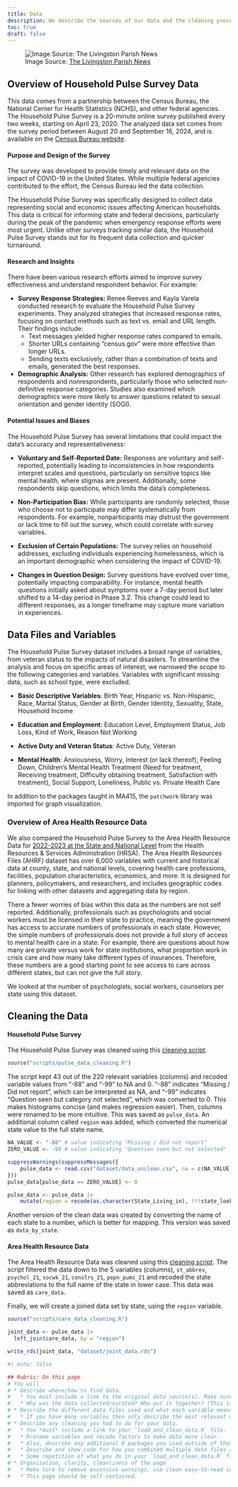 ```yaml
---
title: Data
description: We describe the sources of our data and the cleaning process. The data and information on the data was found through the [US Census](www.census.gov).
toc: true
draft: false
---
```


![Image Source: [The Livingston Parish News](https://www.livingstonparishnews.com/stories/reminder-us-census-bureau-pushing-residents-to-fill-out-their-census-online-over-phone-by,23630)](images/Data_Census_Bureau.png)


## Overview of Household Pulse Survey Data

This data comes from a partnership between the Census Bureau, the National Center for Health Statistics (NCHS), and other federal agencies. The Household Pulse Survey is a 20-minute online survey published every two weeks, starting on April 23, 2020. The analyzed data set comes from the survey period between August 20 and September 16, 2024, and is available on the [Census Bureau website](https://www.census.gov/programs-surveys/household-pulse-survey/data/datasets.html).

#### Purpose and Design of the Survey

The survey was developed to provide timely and relevant data on the impact of COVID-19 in the United States. While multiple federal agencies contributed to the effort, the Census Bureau led the data collection. 

The Household Pulse Survey was specifically designed to collect data representing social and economic issues affecting American households. This data is critical for informing state and federal decisions, particularly during the peak of the pandemic when emergency response efforts were most urgent. Unlike other surveys tracking similar data, the Household Pulse Survey stands out for its frequent data collection and quicker turnaround.

#### Research and Insights

There have been various research efforts aimed to improve survey effectiveness and understand respondent behavior. For example:

- **Survey Response Strategies:** Renee Reeves and Kayla Varela conducted research to evaluate the Household Pulse Survey experiments. They analyzed strategies that increased response rates, focusing on contact methods such as text vs. email and URL length. Their findings include:
    - Text messages yielded higher response rates compared to emails.  
    - Shorter URLs containing "census.gov" were more effective than longer URLs.  
    - Sending texts exclusively, rather than a combination of texts and emails, generated the best responses.
    
- **Demographic Analysis:** Other research has explored demographics of respondents and nonrespondents, particularly those who selected non-definitive response categories. Studies also examined which demographics were more likely to answer questions related to sexual orientation and gender identity (SOGI).

#### Potential Issues and Biases

The Household Pulse Survey has several limitations that could impact the data's accuracy and representativeness:

- **Voluntary and Self-Reported Date:** Responses are voluntary and self-reported, potentially leading to inconsistencies in how respondents interpret scales and questions, particularly on sensitive topics like mental health, where stigmas are present. Additionally, some respondents skip questions, which limits the data's completeness.

- **Non-Participation Bias:** While participants are randomly selected, those who choose not to participate may differ systematically from respondents. For example, nonparticipants may distrust the government or lack time to fill out the survey, which could correlate with survey variables.

- **Exclusion of Certain Populations:** The survey relies on household addresses, excluding individuals experiencing homelessness, which is an important demographic when considering the impact of COVID-19.

- **Changes in Question Design:** Survey questions have evolved over time, potentially impacting comparability. For instance, mental health questions initially asked about symptoms over a 7-day period but later shifted to a 14-day period in Phase 3.2. This change could lead to different responses, as a longer timeframe may capture more variation in experiences.  

## Data Files and Variables

The Household Pulse Survey dataset includes a broad range of variables, from veteran status to the impacts of natural disasters. To streamline the analysis and focus on specific areas of interest, we narrowed the scope to the following categories and variables. Variables with significant missing data, such as school type, were excluded.  

- **Basic Descriptive Variables**: Birth Year, Hispanic vs. Non-Hispanic, Race, Marital Status, Gender at Birth, Gender Identity, Sexuality, State, Household Income

- **Education and Employment**: Education Level, Employment Status, Job Loss, Kind of Work, Reason Not Working  

- **Active Duty and Veteran Status**: Active Duty, Veteran 

- **Mental Health**: Anxiousness, Worry, Interest (or lack thereof), Feeling Down, Children's Mental Health Treatment (Need for treatment, Receiving treatment, Difficulty obtaining treatment, Satisfaction with treatment), Social Support, Loneliness, Public vs. Private Health Care

In addition to the packages taught in MA415, the `patchwork` library was imported for graph visualization.

### Overview of Area Health Resource Data
We also compared the Household Pulse Survey to the Area Health Resource Data for [2022-2023 at the State and National Level](https://data.hrsa.gov/data/download?hmpgtitle=hmpg-hrsa-data) from the Health Resources & Services Administration (HRSA). The Area Health Resources Files (AHRF) dataset has over 6,000 variables with current and historical data at county, state, and national levels, covering health care professions, facilities, population characteristics, economics, and more. It is designed for planners, policymakers, and researchers, and includes geographic codes for linking with other datasets and aggregating data by region.

There a fewer worries of bias within this data as the numbers are not self reported. Additionally, professionals such as psychologists and social workers must be licensed in their state to practice, meaning the government has access to accurate numbers of professionals in each state. However, the simple numbers of professionals does not provide a full story of access to mental health care in a state. For example, there are questions about how many are private versus work for state institutions, what proportion work in crisis care and how many take different types of insurances. Therefore, these numbers are a good starting point to see access to care across different states, but can not give the full story.

We looked at the number of psychologists, social workers, counselors per state using this dataset.

## Cleaning the Data
#### Household Pulse Survey
The Household Pulse Survey was cleaned using this [cleaning script](/scripts/pulse_survey_cleaning.R).
```r
source("scripts/pulse_data_cleaning.R")
```

The script kept 43 out of the 220 relevant variables (columns) and recoded variable values from “-88” and “-99” to NA and 0. “-88” indicates “Missing / Did not report”, which can be interpreted as NA, and “-99” indicates “Question seen but category not selected”, which was converted to 0. This makes histograms concise (and makes regression easier). Then, columns were renamed to be more intuitive. This was saved as `pulse_data`. An additional column called `region` was added, which converted the numerical state value to the full state name.

```r
NA_VALUE <- "-88" # value indicating "Missing / Did not report"
ZERO_VALUE <- -99 # value indicating "Question seen but not selected"

suppressWarnings(suppressMessages({
    pulse_data <- read.csv("dataset/data_unclean.csv", na = c(NA_VALUE))
}))
pulse_data[pulse_data == ZERO_VALUE] <- 0

pulse_data <- pulse_data |>
    mutate(region = recode(as.character(State_Living_in), !!!state_lookup))
```

Another version of the clean data was created by converting the name of each state to a number, which is better for mapping. This version was saved as `data_by_state`.

#### Area Health Resource Data
The Area Health Resource Data was cleaned using this [cleaning script](/scripts/care_data_cleaning.R). The script filtered the data down to the 5 variables (columns), `st_abbrev`, `psychol_21`, `socwk_21`, `conslrs_21`, `popn_pums_21` and recoded the state abbreviations to the full name of the state in lower case. This data was saved as `care_data`.

Finally, we will create a joined data set by state, using the `region` variable.

```r
source("scripts/care_data_cleaning.R")

joint_data <- pulse_data |>
  left_join(care_data, by = "region")

write_rds(joint_data, "dataset/joint_data.rds")
```

```r
#| echo: false

## Rubric: On this page
# You will
# * Describe where/how to find data.
#   * You must include a link to the original data source(s). Make sure to provide attribution to those who collected the data.
#   * Why was the data collected/curated? Who put it together? (This is important, if you don't know why it was collected then that might not be a good dataset to look at.
# * Describe the different data files used and what each variable means.
#   * If you have many variables then only describe the most relevant ones and summarize the rest.
# * Describe any cleaning you had to do for your data.
#   * You *must* include a link to your `load_and_clean_data.R` file.
#   * Rrename variables and recode factors to make data more clear.
#   * Also, describe any additional R packages you used outside of those covered in class.
#   * Describe and show code for how you combined multiple data files and any cleaning that was necessary for that.
#   * Some repetition of what you do in your `load_and_clean_data.R` file is fine and encouraged if it helps explain what you did.
# * Organization, clarity, cleanliness of the page
#   * Make sure to remove excessive warnings, use clean easy-to-read code (without side scrolling), organize with sections, use bullets and other organization tools, etc.
#   * This page should be self-contained.
```